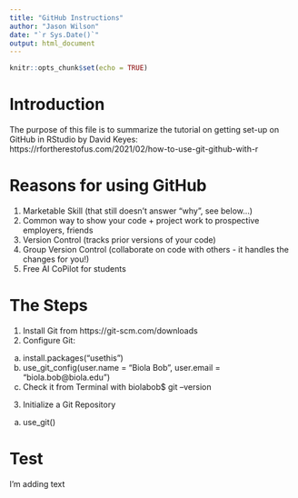 ```yaml
---
title: "GitHub Instructions"
author: "Jason Wilson"
date: "`r Sys.Date()`"
output: html_document
---
```


```r
knitr::opts_chunk$set(echo = TRUE)
```

# Introduction
The purpose of this file is to summarize the tutorial on getting set-up on GitHub in RStudio by David Keyes:
https://rfortherestofus.com/2021/02/how-to-use-git-github-with-r

# Reasons for using GitHub

1. Marketable Skill (that still doesn't answer "why", see below...)
2. Common way to show your code + project work to prospective employers, friends
3. Version Control (tracks prior versions of your code)
4. Group Version Control (collaborate on code with others - it handles the changes for you!)
5. Free AI CoPilot for students

# The Steps

1. Install Git from https://git-scm.com/downloads
2. Configure Git:
  a. install.packages("usethis")
  b. use_git_config(user.name = "Biola Bob", user.email = "biola.bob@biola.edu")
  c. Check it from Terminal with biolabob$ git --version
3. Initialize a Git Repository
  a. use_git()
  
# Test
I'm adding text